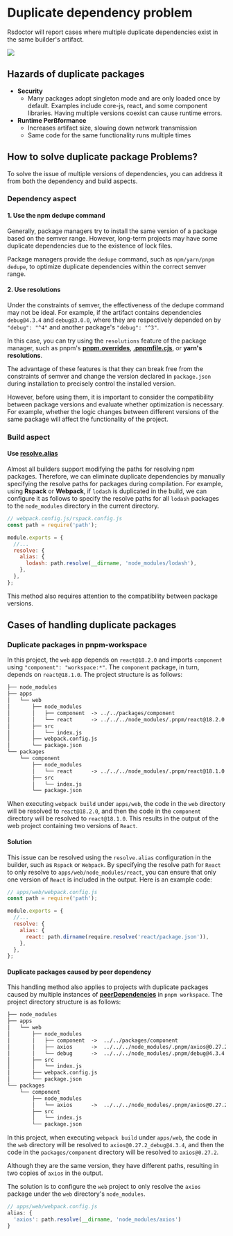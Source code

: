 # Duplicate dependency problem

Rsdoctor will report cases where multiple duplicate dependencies exist in the same builder's artifact.

<img src="https://raw.githubusercontent.com/rspack-contrib/rstack-design-resources/567b4a78468e30f5d4abb7c0eede944efeb1a30d/others/assets/rsdoctor/bundle-alerts.png" />

## Hazards of duplicate packages

- **Security**
  - Many packages adopt singleton mode and are only loaded once by default. Examples include core-js, react, and some component libraries. Having multiple versions coexist can cause runtime errors.
- **Runtime Perßformance**
  - Increases artifact size, slowing down network transmission
  - Same code for the same functionality runs multiple times

## How to solve duplicate package Problems?

To solve the issue of multiple versions of dependencies, you can address it from both the dependency and build aspects.

### Dependency aspect

#### 1. Use the npm dedupe command

Generally, package managers try to install the same version of a package based on the semver range. However, long-term projects may have some duplicate dependencies due to the existence of lock files.

Package managers provide the `dedupe` command, such as `npm/yarn/pnpm dedupe`, to optimize duplicate dependencies within the correct semver range.

#### 2. Use resolutions

Under the constraints of semver, the effectiveness of the dedupe command may not be ideal. For example, if the artifact contains dependencies `debug@4.3.4` and `debug@3.0.0`, where they are respectively depended on by `"debug": "^4"` and another package's `"debug": "^3"`.

In this case, you can try using the `resolutions` feature of the package manager, such as pnpm's [**pnpm.overrides**](https://pnpm.io/package_json#pnpmoverrides), [**.pnpmfile.cjs**](https://pnpm.io/pnpmfile#hooksreadpackagepkg-context-pkg--promisepkg), or **yarn's resolutions**.

The advantage of these features is that they can break free from the constraints of semver and change the version declared in `package.json` during installation to precisely control the installed version.

However, before using them, it is important to consider the compatibility between package versions and evaluate whether optimization is necessary. For example, whether the logic changes between different versions of the same package will affect the functionality of the project.

### Build aspect

#### Use [resolve.alias](https://www.rspack.dev/config/resolve.html#resolvealias)

Almost all builders support modifying the paths for resolving npm packages. Therefore, we can eliminate duplicate dependencies by manually specifying the resolve paths for packages during compilation. For example, using **Rspack** or **Webpack**, if `lodash` is duplicated in the build, we can configure it as follows to specify the resolve paths for all `lodash` packages to the `node_modules` directory in the current directory.

```js
// webpack.config.js/rspack.config.js
const path = require('path');

module.exports = {
  //...
  resolve: {
    alias: {
      lodash: path.resolve(__dirname, 'node_modules/lodash'),
    },
  },
};
```

This method also requires attention to the compatibility between package versions.

## Cases of handling duplicate packages

### Duplicate packages in pnpm-workspace

In this project, the `web` app depends on `react@18.2.0` and imports `component` using `"component": "workspace:*"`. The `component` package, in turn, depends on `react@18.1.0`. The project structure is as follows:

```txt
├── node_modules
├── apps
│   └── web
│       ├── node_modules
│       │   ├── component  -> ../../packages/component
│       │   └── react      -> ../../../node_modules/.pnpm/react@18.2.0
│       ├── src
│       │   └── index.js
│       ├── webpack.config.js
│       └── package.json
└── packages
    └── component
        ├── node_modules
        │   └── react      -> ../../../node_modules/.pnpm/react@18.1.0
        ├── src
        │   └── index.js
        └── package.json
```

When executing `webpack build` under `apps/web`, the code in the `web` directory will be resolved to `react@18.2.0`, and then the code in the `component` directory will be resolved to `react@18.1.0`. This results in the output of the web project containing two versions of `React`.

#### Solution

This issue can be resolved using the `resolve.alias` configuration in the builder, such as `Rspack` or `Webpack`. By specifying the resolve path for `React` to only resolve to `apps/web/node_modules/react`, you can ensure that only one version of `React` is included in the output. Here is an example code:

```javascript
// apps/web/webpack.config.js
const path = require('path');

module.exports = {
  //...
  resolve: {
    alias: {
      react: path.dirname(require.resolve('react/package.json')),
    },
  },
};
```

#### Duplicate packages caused by peer dependency

This handling method also applies to projects with duplicate packages caused by multiple instances of **[peerDependencies](https://pnpm.io/how-peers-are-resolved)** in `pnpm workspace`. The project directory structure is as follows:

```txt
├── node_modules
├── apps
│   └── web
│       ├── node_modules
│       │   ├── component  ->  ../../packages/component
│       │   ├── axios      ->  ../../../node_modules/.pnpm/axios@0.27.2_debug@4.3.4
│       │   └── debug      ->  ../../../node_modules/.pnpm/debug@4.3.4
│       ├── src
│       │   └── index.js
│       ├── webpack.config.js
│       └── package.json
└── packages
    └── component
        ├── node_modules
        │   └── axios      ->  ../../../node_modules/.pnpm/axios@0.27.2
        ├── src
        │   └── index.js
        └── package.json
```

In this project, when executing `webpack build` under `apps/web`, the code in the `web` directory will be resolved to `axios@0.27.2_debug@4.3.4`, and then the code in the `packages/component` directory will be resolved to `axios@0.27.2`.

Although they are the same version, they have different paths, resulting in two copies of `axios` in the output.

The solution is to configure the `web` project to only resolve the `axios` package under the `web` directory's `node_modules`.

```javascript
// apps/web/webpack.config.js
alias: {
  'axios': path.resolve(__dirname, 'node_modules/axios')
}
```
